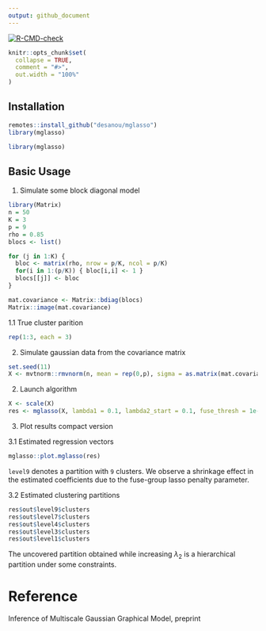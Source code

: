 ```yaml
---
output: github_document
---
```


[![R-CMD-check](https://github.com/desanou/mglasso/actions/workflows/basic.yml/badge.svg)](https://github.com/desanou/mglasso/actions/workflows/basic.yml)

<!-- README.md is generated from README.Rmd. Please edit that file -->

```r
knitr::opts_chunk$set(
  collapse = TRUE,
  comment = "#>",
  out.width = "100%"
)
```

## Installation  
```r
remotes::install_github("desanou/mglasso")
library(mglasso)
```
```r
library(mglasso)
```


## Basic Usage

1. Simulate some block diagonal model  
```r
library(Matrix)
n = 50
K = 3
p = 9
rho = 0.85
blocs <- list()

for (j in 1:K) {
  bloc <- matrix(rho, nrow = p/K, ncol = p/K)
  for(i in 1:(p/K)) { bloc[i,i] <- 1 }
  blocs[[j]] <- bloc
}

mat.covariance <- Matrix::bdiag(blocs)
Matrix::image(mat.covariance)
```

1.1 True cluster parition
```r
rep(1:3, each = 3)
```


2. Simulate gaussian data from the covariance matrix 
```r
set.seed(11)
X <- mvtnorm::rmvnorm(n, mean = rep(0,p), sigma = as.matrix(mat.covariance))
```


2. Launch algorithm  
```r
X <- scale(X)    
res <- mglasso(X, lambda1 = 0.1, lambda2_start = 0.1, fuse_thresh = 1e-3)
```
3. Plot results compact version

3.1 Estimated regression vectors
```r
mglasso::plot.mglasso(res)
```

`level9` denotes a partition with `9` clusters.
We observe a shrinkage effect in the estimated coefficients due to the fuse-group lasso penalty parameter.

3.2 Estimated clustering partitions  
```r
res$out$level9$clusters
res$out$level7$clusters
res$out$level4$clusters
res$out$level3$clusters
res$out$level1$clusters
```
The uncovered partition obtained while increasing $\lambda_2$ is a hierarchical partition under some constraints.

# Reference 
Inference of Multiscale Gaussian Graphical Model, preprint

